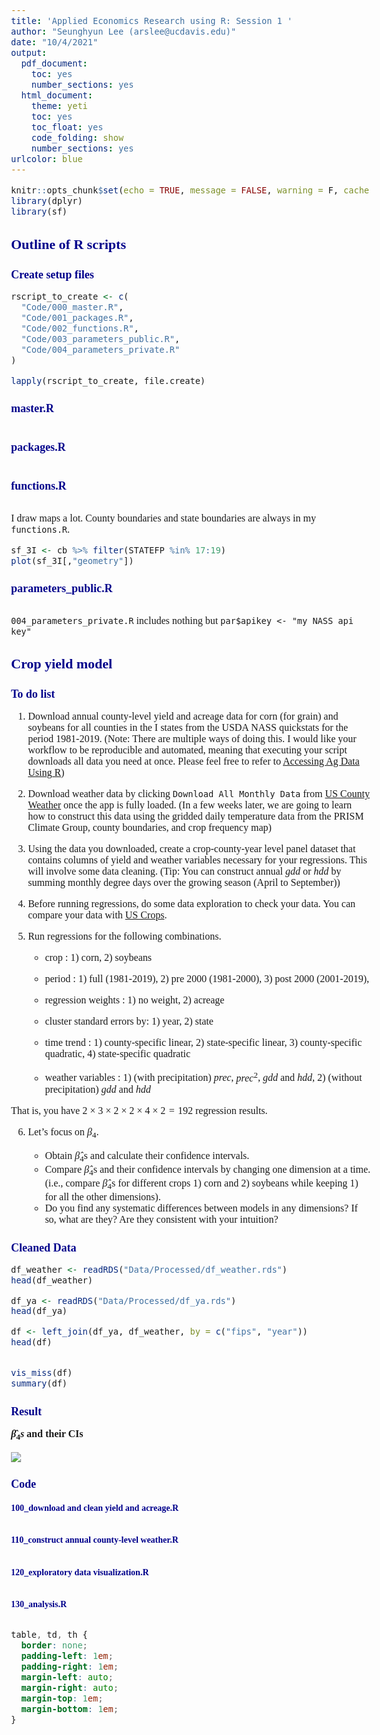 ```yaml
---
title: 'Applied Economics Research using R: Session 1 '
author: "Seunghyun Lee (arslee@ucdavis.edu)"
date: "10/4/2021"
output:
  pdf_document:
    toc: yes
    number_sections: yes
  html_document:
    theme: yeti
    toc: yes
    toc_float: yes
    code_folding: show
    number_sections: yes
urlcolor: blue
---
```


```r
knitr::opts_chunk$set(echo = TRUE, message = FALSE, warning = F, cache = T, root.dir ="C:/Users/Seunghyun Lee/Dropbox/Teaching/ARE231_2021")
library(dplyr)
library(sf)
```



# Outline of R scripts

## Create setup files

```r
rscript_to_create <- c(
  "Code/000_master.R",
  "Code/001_packages.R",
  "Code/002_functions.R",
  "Code/003_parameters_public.R",
  "Code/004_parameters_private.R"
)

lapply(rscript_to_create, file.create)

```

## master.R

```r

```

## packages.R

```r

```

## functions.R


```r

```

I draw maps a lot. County boundaries and state boundaries are always in my `functions.R`.

```r

sf_3I <- cb %>% filter(STATEFP %in% 17:19) 
plot(sf_3I[,"geometry"])

```


## parameters_public.R
```r

```



`004_parameters_private.R` includes nothing but `par$apikey <- "my NASS api key"`

# Crop yield model

## To do list
1.  Download annual county-level yield and acreage data for corn (for
    grain) and soybeans for all counties in the I states from the USDA
    NASS quickstats for the period 1981-2019. (Note: There are multiple
    ways of doing this. I would like your workflow to be reproducible and automated, meaning that executing your script downloads all data you need at once. Please feel free to refer to [Accessing Ag Data Using R](https://asmith.ucdavis.edu/data/meta))

2.  Download weather data by clicking `Download All Monthly Data` from [US
    County Weather](https://asmith.ucdavis.edu/data/weather) once the
    app is fully loaded. (In a few weeks later, we are going to learn
    how to construct this data using the gridded daily temperature data
    from the PRISM Climate Group, county boundaries, and crop frequency
    map)

3.  Using the data you downloaded, create a crop-county-year level panel
    dataset that contains columns of yield and weather variables necessary for your regressions. This will involve some data cleaning. (Tip: You can construct annual $gdd$ or $hdd$ by summing monthly degree days over the growing season (April to September))

4.  Before running regressions, do some data exploration to check your
    data. You can compare your data with [US
    Crops](https://asmith.ucdavis.edu/data/us-crops).

5.  Run regressions for the following combinations.

    -   crop : 1) corn, 2) soybeans

    -   period : 1) full (1981-2019), 2) pre 2000 (1981-2000), 3) post 2000
    (2001-2019),

    -   regression weights : 1) no weight, 2) acreage

    -   cluster standard errors  by: 1) year, 2) state

    -   time trend : 1) county-specific linear, 2) state-specific linear, 3)
    county-specific quadratic, 4) state-specific quadratic

    -   weather variables : 1) (with precipitation) $prec$, $prec^2$, $gdd$ and $hdd$, 2) (without precipitation) $gdd$ and $hdd$ 
    
    
That is, you have $2\times 3\times 2 \times 2\times 4\times 2 = 192$ regression results.


6. Let's focus on $\beta_4$. 
    
    - Obtain $\hat{\beta}_4$s and calculate their confidence intervals.
    - Compare $\hat{\beta}_4$s and their confidence intervals by changing one dimension at a time. (i.e., compare $\hat{\beta}_4$s for different crops 1) corn and 2) soybeans while keeping 1) for all the other dimensions).
    - Do you find any systematic differences between models in any dimensions? If so, what are they? Are they consistent with your intuition? 
    
## Cleaned Data



```r

df_weather <- readRDS("Data/Processed/df_weather.rds")
head(df_weather)

df_ya <- readRDS("Data/Processed/df_ya.rds")
head(df_ya)

df <- left_join(df_ya, df_weather, by = c("fips", "year"))
head(df)


vis_miss(df)
summary(df)
```

## Result

<div align="center">

**$\hat{\beta}_4s$ and their CIs **

</div>

![](Figure/result.png)


## Code

### 100_download and clean yield and acreage.R
```r


```


### 110_construct annual county-level weather.R
```r

```

### 120_exploratory data visualization.R

```r


```

### 130_analysis.R
```r


```



```css


table, td, th {
  border: none;
  padding-left: 1em;
  padding-right: 1em;
  margin-left: auto;
  margin-right: auto;
  margin-top: 1em;
  margin-bottom: 1em;
}

```

<style type="text/css">

h1.title {
  text-align: center;
  font-size: 38px;
  color: DarkBlue;
  font-weight: bold;
}
h3.subtitle {
  text-align: center;
  font-size: 20px;
  color: DarkRed;
  font-weight: bold;
}
h4.author{
  text-align: right;
  font-size: 16px;
  font-weight: bold;
}
h4.date{
  text-align: right;
  font-size: 16px;
  font-weight: bold;
}
h1 { /* Header 1 */
  font-size: 22px;
  color: DarkBlue;
  font-weight: bold;
}
h2 { /* Header 2 */
  font-size: 18px;
  color: DarkBlue;
  font-weight: bold;
}
h3 { /* Header 3 */
  font-size: 14px;
  color: DarkBlue;
  font-weight: bold;
}

body{
  font-family: Times, serif;
  font-size: 16px;
}



</style>

    
